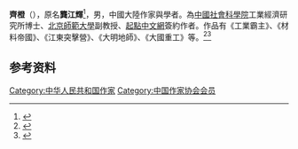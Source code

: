 '''齊橙'''（{{bd|1969年|||}}），原名'''龔江輝'''<ref>{{Cite web|title=龔江輝中國製造是如何煉成的—北師大MBA京師人文論壇“明師”系列 |url=https://www.sohu.com/a/348470329_99997057|date=2019-10-21}}</ref>，男，中國大陸作家與學者。為[[中國社會科學院|中國社會科學院]]工業經濟研究所博士、[[北京師範大學|北京師範大學]]副教授、[[起點中文網|起點中文網]]簽約作者。作品有《工業霸主》、《材料帝國》、《江東突擊營》、《大明地師》、《大國重工》等。<ref name=bj>{{Cite news|author=周珺|work=北京青年報|date=2017-11-18|title=齊橙：這三十年的中國工業發展是最爽的爽文|url=https://m.sohu.com/a/205050805_148781/?pvid=000115_3w_a}}</ref><ref name=pp>{{Cite web|title=專訪｜齊橙：被經濟學耽誤的網絡作家|author1=羅昕|author2=鞠文韜|url=https://m.sohu.com/a/221246140_260616/?pvid=000115_3w_a|work=澎湃新聞|date=2018-02-06}}</ref>

==参考资料==
{{reflist}}

{{normdaten|NLC=037985609}}
{{DEFAULTSORT:qi cheng}}
[[Category:中华人民共和国作家|Category:中华人民共和国作家]]
[[Category:中国作家协会会员|Category:中国作家协会会员]]
{{china-writer-stub}}